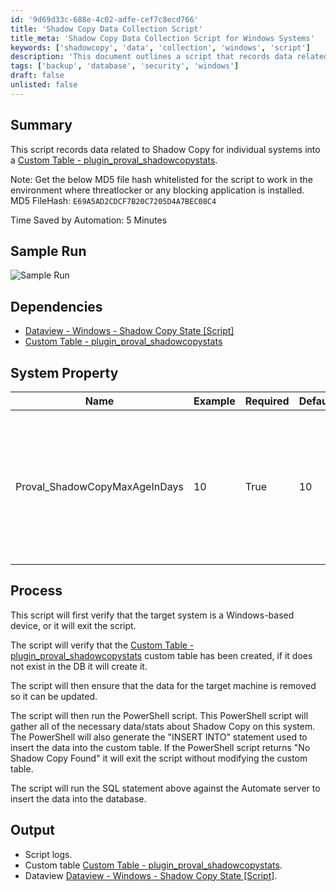 ```yaml
---
id: '9d69d33c-688e-4c02-adfe-cef7c8ecd766'
title: 'Shadow Copy Data Collection Script'
title_meta: 'Shadow Copy Data Collection Script for Windows Systems'
keywords: ['shadowcopy', 'data', 'collection', 'windows', 'script']
description: 'This document outlines a script that records data related to Shadow Copy for individual systems into a custom table. It details the dependencies, system properties, process, and output of the script, including instructions for ensuring compatibility with blocking applications.'
tags: ['backup', 'database', 'security', 'windows']
draft: false
unlisted: false
---
```

## Summary

This script records data related to Shadow Copy for individual systems into a [Custom Table - plugin_proval_shadowcopystats](https://proval.itglue.com/DOC-5078775-8157668).

Note: Get the below MD5 file hash whitelisted for the script to work in the environment where threatlocker or any blocking application is installed.  
MD5 FileHash: `E69A5AD2CDCF7B20C7205D4A7BEC08C4`  

Time Saved by Automation: 5 Minutes

## Sample Run

![Sample Run](../../../static/img/Shadow-Copy---Audit-Complete-Statistics-DV/image_1.png)

## Dependencies

- [Dataview - Windows - Shadow Copy State [Script]](https://proval.itglue.com/DOC-5078775-8105265)  
- [Custom Table - plugin_proval_shadowcopystats](https://proval.itglue.com/DOC-5078775-8157668)

## System Property

| Name                              | Example | Required | Default | Description                                                                                                                                                                   |
|-----------------------------------|---------|----------|---------|-------------------------------------------------------------------------------------------------------------------------------------------------------------------------------|
| Proval_ShadowCopyMaxAgeInDays     | 10      | True     | 10      | It is required to set so that the [Monitor - Missing Recent ShadowCopy [Autofix]](https://proval.itglue.com/DOC-5078775-8057145) can trigger this script to run as autofix to collect latest data. |

## Process

This script will first verify that the target system is a Windows-based device, or it will exit the script.

The script will verify that the [Custom Table - plugin_proval_shadowcopystats](https://proval.itglue.com/DOC-5078775-8157668) custom table has been created, if it does not exist in the DB it will create it. 

The script will then ensure that the data for the target machine is removed so it can be updated.

The script will then run the PowerShell script. This PowerShell script will gather all of the necessary data/stats about Shadow Copy on this system. The PowerShell will also generate the "INSERT INTO" statement used to insert the data into the custom table. If the PowerShell script returns "No Shadow Copy Found" it will exit the script without modifying the custom table.

The script will run the SQL statement above against the Automate server to insert the data into the database.

## Output

- Script logs.
- Custom table [Custom Table - plugin_proval_shadowcopystats](https://proval.itglue.com/DOC-5078775-8157668).
- Dataview [Dataview - Windows - Shadow Copy State [Script]](https://proval.itglue.com/DOC-5078775-8105265).











